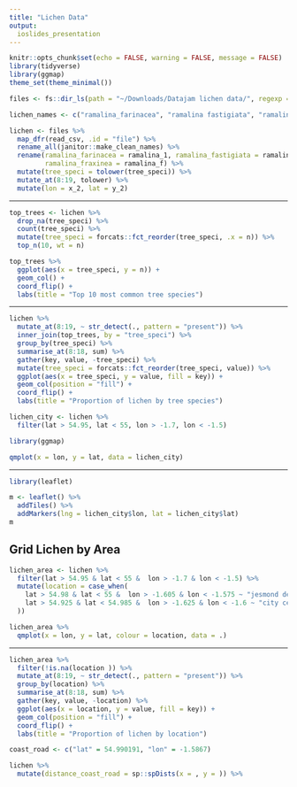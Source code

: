 ```yaml
---
title: "Lichen Data"
output: 
  ioslides_presentation
---
```


```r
knitr::opts_chunk$set(echo = FALSE, warning = FALSE, message = FALSE)
library(tidyverse)
library(ggmap)
theme_set(theme_minimal())
```

```r
files <- fs::dir_ls(path = "~/Downloads/Datajam lichen data/", regexp = "*.csv")

lichen_names <- c("ramalina_farinacea", "ramalina fastigiata", "ramalina fraxinea")

lichen <- files %>% 
  map_dfr(read_csv, .id = "file") %>% 
  rename_all(janitor::make_clean_names) %>% 
  rename(ramalina_farinacea = ramalina_1, ramalina_fastigiata = ramalina_2,
         ramalina_fraxinea = ramalina_f) %>% 
  mutate(tree_speci = tolower(tree_speci)) %>% 
  mutate_at(8:19, tolower) %>% 
  mutate(lon = x_2, lat = y_2)
```

-----------

```r
top_trees <- lichen %>% 
  drop_na(tree_speci) %>% 
  count(tree_speci) %>% 
  mutate(tree_speci = forcats::fct_reorder(tree_speci, .x = n)) %>% 
  top_n(10, wt = n)

top_trees %>% 
  ggplot(aes(x = tree_speci, y = n)) +
  geom_col() +
  coord_flip() +
  labs(title = "Top 10 most common tree species")
```

---------------

```r
lichen %>% 
  mutate_at(8:19, ~ str_detect(., pattern = "present")) %>% 
  inner_join(top_trees, by = "tree_speci") %>% 
  group_by(tree_speci) %>% 
  summarise_at(8:18, sum) %>% 
  gather(key, value, -tree_speci) %>% 
  mutate(tree_speci = forcats::fct_reorder(tree_speci, value)) %>% 
  ggplot(aes(x = tree_speci, y = value, fill = key)) +
  geom_col(position = "fill") +
  coord_flip() +
  labs(title = "Proportion of lichen by tree species")
```

```r
lichen_city <- lichen %>% 
  filter(lat > 54.95, lat < 55, lon > -1.7, lon < -1.5)
```

```r
library(ggmap)

qmplot(x = lon, y = lat, data = lichen_city)
```

-----------

```r
library(leaflet)

m <- leaflet() %>%
  addTiles() %>%
  addMarkers(lng = lichen_city$lon, lat = lichen_city$lat)
m
```

## Grid Lichen by Area

```r
lichen_area <- lichen %>%
  filter(lat > 54.95 & lat < 55 &  lon > -1.7 & lon < -1.5) %>% 
  mutate(location = case_when(
    lat > 54.98 & lat < 55 &  lon > -1.605 & lon < -1.575 ~ "jesmond dean",
    lat > 54.925 & lat < 54.985 &  lon > -1.625 & lon < -1.6 ~ "city centre",
  ))

lichen_area %>% 
  qmplot(x = lon, y = lat, colour = location, data = .)
```

--------

```r
lichen_area %>% 
  filter(!is.na(location )) %>% 
  mutate_at(8:19, ~ str_detect(., pattern = "present")) %>% 
  group_by(location) %>% 
  summarise_at(8:18, sum) %>% 
  gather(key, value, -location) %>% 
  ggplot(aes(x = location, y = value, fill = key)) +
  geom_col(position = "fill") +
  coord_flip() +
  labs(title = "Proportion of lichen by location")
```

```r
coast_road <- c("lat" = 54.990191, "lon" = -1.5867)

lichen %>% 
  mutate(distance_coast_road = sp::spDists(x = , y = )) %>% 
  
```

